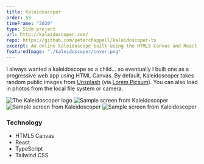 ```yaml
---
title: Kaleidoscoper
order: 55
timeFrame: "2020"
type: Side project
url: http://kaleidoscoper.com/
repo: https://github.com/peterchappell/kaleidoscoper-ts
excerpt: An online kaleidoscope built using the HTML5 Canvas and React
featuredImage: "./kaleidoscoper/cover.png"
---
```


I always wanted a kaleidoscope as a child... so eventually I built one as a progressive web app 
using HTML Canvas. By default, Kaleidoscoper takes random public images from [Unsplash](https://unsplash.com/) 
(via [Lorem Picsum](https://picsum.photos/)). You can also load in photos from the local file system 
or camera.

<ProjectLink url="http://kaleidoscoper.com/" />

<Gallery>

![The Kaleidoscoper logo](./kaleidoscoper/1.png)
![Sample screen from Kaleidoscoper](./kaleidoscoper/2.jpg)
![Sample screen from Kaleidoscoper](./kaleidoscoper/3.jpg)
![Sample screen from Kaleidoscoper](./kaleidoscoper/4.jpg)

</Gallery>

### Technology

* HTML5 Canvas
* React
* TypeScript
* Tailwind CSS
